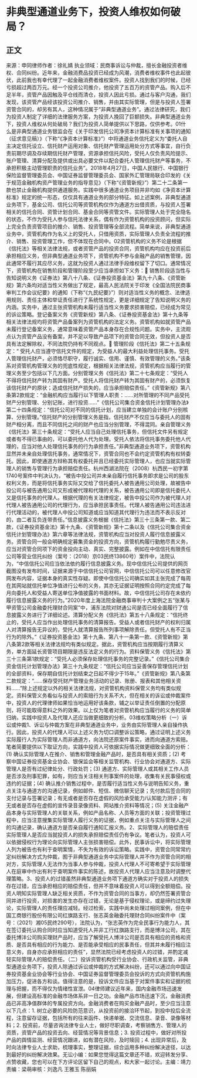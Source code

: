 # 非典型通道业务下，投资人维权如何破局？
## 正文
来源：申同律师作者：徐礼婧 执业领域：民商事诉讼与仲裁，擅长金融投资者维权、合同纠纷。近年来，金融消费品投资已经成为风潮，消费者维权事件也此起彼伏，此前我也有幸代理了一起金融消费者维权案件。投资人找到我们的时候，已经亏损超过两百万元。经一个投资公司推介，他投资了五百万的资管产品。购入后不足半年，资管产品因触及平仓线而清仓，投资人因此亏损。通过与客户沟通，我们发现，该资管产品经该投资公司推介、销售，并由其实际管理，但是与投资人签署资管合同的，却另有其人，这种情况属于“非典型通道业务”。通过法律研究，我们为投资人制定了详细的法律服务方案，为投资人挽回了巨额损失。非典型通道业务下，投资人维权从何处破局？我们为投资人简单提供以下思路，仅供参考。01什么是非典型通道业务银监会在《关于印发信托公司净资本计算标准有关事项的通知（征求意见稿）》（下称“《净资本计算标准》”）中将通道业务信托定义为“委托人自主决定信托设立、信托财产运用对象、信托财产管理运用处分方式等事宜，自行负责前期尽调及存续期信托财产管理，资源承担信托风险，受托人仅负责风险提示、账户管理、清算分配及提供或出具必要文件以配合委托人管理信托财产等事务，不承担积极主动管理职责的信托业务”。2018年4月27日，中国人民银行、中国银行保险监督管理委员会、中国证券监督管理委员会、国家外汇管理局联合印发的《关于规范金融机构资产管理业务的指导意见》（下称“《资管新规》”）第二十二条第一款也禁止金融机构提供通道服务。实践中很多通道业务项目并非均如《净资本计算标准》规定的统一形态，仅仅具有通道业务的部分特征。如上述案例，非典型通道业务项下，基金公司、信托公司等资管机构仅作为通道方出借资质，与投资人签署相关的信托合同、资管计划合同、基金合同等资管文件。实际管理人处于完全隐名的状态，不作为受托人参与信托法律关系，偶有作为资管机构的投资顾问，但实际上完全负责资管项目的推介、销售、投资管理等全部流程。简单来说，非典型通道业务中，资管机构作为名义上的受托人，只借用资质，实际管理人负责全流程的推介、销售、投资管理工作，但不体现在合同中。02资管机构的义务不论是根据《信托法》等相关法律法规，或者资管产品的投资合同，资管机构均应在投资前后承担相应义务，但非典型通道业务项下，资管机构不参与金融产品的销售管理，因此通常不履行其应尽义务，这就为投资人通过法律手段维权留下了切口。通常情况下，资管机构在销售阶段和管理阶段至少应当承担如下义务：🔹 销售阶段适当性与告知说明义务《证券法》第八十八条、《证券投资基金法》第九十八条、《资管新规》第六条均对适当性义务做出了规定，最高人民法院关于印发《全国法院民商事审判工作会议纪要》的通知（下称“《九民纪要》”）则对适当性义务的概念、法律适用规则、责任主体和举证责任进行了系统性规定，更是详细规定了告知说明义务的内涵。实务中，通过主张资管机构未履行适当性义务要求损害赔偿，已经成为常见的诉讼策略。登记备案义务《资管新规》第八条、《证券投资基金法》第十九条等相关法律法规均将资管产品备案列为资管机构的法定义务。资管机构如就资管产品未履行登记备案义务，通常意味着资管产品本身存在合规性问题。实务中，主流观点认为资管产品没有备案，并不足以导致产品项下的资管合同无效，但投资人是否具有法定解除权，不同法院仍持有不同观点。🔹 管理阶段《信托法》第二十五条规定：“ 受托人应当遵守信托文件的规定，为受益人的最大利益处理信托事务。受托人管理信托财产，必须恪尽职守，履行诚实、信用、谨慎、有效管理的义务。”该条系对资管机构管理义务的兜底性规定，根据相关法律法规，资管机构应当履行的管理义务至少包括以下几方面。分别管理义务《信托法》第二十七条规定：“受托人不得将信托财产转为其固有财产。受托人将信托财产转为其固有财产的，必须恢复该信托财产的原状；造成信托财产损失的，应当承担赔偿责任。”《资管新规》第八条第2款规定：“金融机构应当履行以下管理人职责：……对所管理的不同产品受托财产分别管理、分别记账，进行投资……”《信托公司集合资金信托计划管理办法》第二十四条规定：“信托公司对不同的信托计划，应当建立单独的会计账户分别核算、分别管理。”信托财产的分别管理义务是指，信托财产不仅应当与委托人的固有财产相分离，而且不同信托之间的财产也应当分别管理，不得混同。亲自管理义务《信托法》第三十条规定：“受托人应当自己处理信托事务，但信托文件另有规定或者有不得已事由的，可以委托他人代为处理。受托人依法将信托事务委托他人代理的，应当对他人处理信托事务的行为承担责任。”非典型通道业务项下，资管机构显然并未亲自处理信托事务，通常情况下，资管合同也不会约定资管机构有权转委托。因此，即使通道方辩称其有权委托并且已经委托实际管理人，也应当就实际管理人的销售与管理行为承担赔偿责任。杭州西湖法院在（2008）杭西民一初字第1740号案件中判决认为，“被告中投公司并未亲自履行信托事务即求是公司的股东权利义务，而是将信托事务实际又交给了信托委托人被告通用公司处理，故被告中投公司与被告通用公司又形成被代理和代理的关系，被告通用公司即是信托委托人又是信托事务的代理人。根据代理的有关法律规定，被告中投公司作为被代理人对代理人被告通用公司的代理行为，应当承担民事责任。代理人被告通用公司违法进行代理活动的，被代理人中投公司知道或应当知道其代理行为违法而不表示反对的，由二者互负连带责任。”信息披露义务根据《信托法》第三十三条第一款、第二款，《证券投资基金法》第十九条、《资管新规》第十二条以及《信托公司集合资金信托计划管理办法》第六章等法律法规，资管机构应当对投资人履行信息披露义务。资管合同一般会明确规定募集资金的投资方向，资管机构履行勤勉尽责义务，应当对资管合同项下的资金投向主动、真实、完整披露。例如在中信信托有限责任公司等营业信托纠纷（案号：（2018）京03民终13860号）案件中，法院认为，“中信信托公司应当依法依约履行信息披露义务。现中信信托公司提供的网页截图没有发布时间，证据来源于中信信托公司官网，中信信托公司可以任意修改官网发布内容，证据本身的真实性存疑。即使中信信托公司确实如其主张完成了每周在其网站就信托单位净值进行公布的义务，其亦无证据证明按照合同约定完成了每月向委托人和受益人寄送单位净值披露的书面材料。故，中信信托公司存在未依约履行信息披露义务的行为。”2020年度上海法院金融商事审判十大案例之五“张某与甲资管公司金融委托理财合同案”中，浦东法院对财通公司是否已经全面履行了信息披露义务进行了详细论述。清算分配义务《信托法》第五十八条规定：“信托终止的，受托人应当作出处理信托事务的清算报告。受益人或者信托财产的权利归属人对清算报告无异议的，受托人就清算报告所列事项解除责任。但受托人有不正当行为的除外。”《证券投资基金法》第十九条、第八十一条第一款、《资管新规》第八条第2款等相关法律法规均有类似规定。据此，资管机构应当按期履行清算义务，单方面延长资管项目期限是违反法定义务的行为。资料保管义务《信托法》第三十三条第1款规定：“受托人必须保存处理信托事务的完整记录。”《信托公司集合资金信托计划管理办法》第三十九条规定：“信托公司应当妥善保存管理信托计划的全部资料，保存期自信托计划结束之日起不得少于15年。”《资管新规》第八条第二款规定：“……保存受托财产管理业务活动的记录、账册、报表和其他相关资料……”除上述规定以外的相关法律法规，对资管机构资料保管义务均有类似规定。资料保管义务看似与投资人的索赔行为关系不大，但在相关的诉讼或仲裁案件中，投资人的代理律师如果恰当地运用好该条款，辅之以举证责任倒置的分配原则，将可能取得意料之外的效果。以上仅为笔者对资管机构应当履行的义务的简单归纳，实践中投资人及代理人还应当做更细致的分析。03维权策略分析（一）诉讼或仲裁1、诉讼与仲裁方案在非典型通道业务中，业务由实际管理人亲自操作执行。因此，投资人的代理人可以上述义务为切口调整诉讼策略，通过证明上述义务实际履行人为实际管理人而非通道方，向法院还原案件事实，进而向通道方索赔。笔者简要提供以下取证方向，实践中投资人可依据实际情况做更细致全面的分析：(1) 确认实际管理人在推介、销售和管理金融产品时，是否具有相关资质；(2) 考察中国证券投资基金业协会、银保监会等相关监管机构、行业协会对通道方、实际管理人是否有过纪律处分、行政处罚；(3) 通道方、实际管理人或其相关工作人员是否涉及刑事犯罪，如有，则应当关注相关刑事案件的处理，收集有关民事侵权或违约的证据；(4) 确认推介销售过程中，是否履行适当性义务与说明告知义务，重点关注与通道方的沟通记录，例如邮件、短信、微信聊天记录；先付款后签合同的支付记录与签署记录；有无或者是否存在虚假的风险承受能力/认知能力测评；有无或者是否存在虚假的宣传录音录像资料、网站推介资料等情况；(5) 关注金融产品本身与实际管理人的关联关系，例如产品名称、人员等方面的关联；投资管理过程中，应当注意搜集实际管理人履行义务的证据，例如重点关注与实际管理人之间的沟通记录，确认通道方是否亲自履行通知汇报义务。2、实际管理人的赔偿责任实际管理人是否应当就投资人的损失承担赔偿责任仍有争议。笔者认为，投资人可以依据侵权行为理论向实际管理人主张损害赔偿。此外，民事诉讼中，将实际管理人列为被告也有利于查明案情，不失为有效的诉讼策略。实践中，资管合同常常约定纠纷解决方式为仲裁，囿于非典型通道业务中实际管理人并不作为资管合同的相对方，实际管理人无法作为当事人参与仲裁，投资人代理人不可寄希望于实际管理人在庭审中作出有利于查明案件事实的陈述，故投资人代理人应当注意及时调整代理策略。3、投资人的过错虽然非典型通道业务项下通道方确实对于投资人的损失存在过错，应当承担相应的赔偿责任，但并不意味着投资人可以得到全额赔偿。投资人明知实际管理人缺乏相关资质，不作为资管合同的当事方，却仍然签署资管合同并进行投资，对损害的发生亦存在过错，无论是基于侵权理论，或是缔约过失理论，实际管理人的责任理应减轻。经过检索，实践中尚未处理过相同案例，但在中国工商银行股份有限公司红旗路支行、张志英金融委托理财合同纠纷案件中（案号：（2021）湘05民终290号），法院认为，“张志英作为完全民事行为能力人，其在签订委托认购合同时应当知道受托人并非工行红旗路支行，而是博沣公司，其在委托博沣公司购买理财产品时，应当了解受托人博沣公司是否具有相应的资格和资质、是否具有相应的行为能力、是否能承受相应的民事责任，但其并未履行相应注意义务，自身亦应承担相应的责任”，显然法院已经考虑投资人的过错，并酌定减轻实际管理人的赔偿责任。（二）投诉资管机构受行业协会、行政机关监管，非典型通道业务项下，投资人除通过诉讼或仲裁的方式解决纠纷，还可以通过向中国证券投资基金业协会等行业协会、中国证券监督管理委员会投诉的方式向资管机构施加压力，促进各方和谈。值得注意的是，投诉文件应当基于对案件事实和证据的梳理与把握，而不得仅为情绪性宣泄。04律师建议近年来，国内金融市场迅速发展，但建设高标准的金融市场体系非一日之功。金融产品市场迅速下沉，金融消费品已非高净值群体的专属投资方向。金融消费者在购买金融产品时，至少应当注意以下几点：1. 树立必要的风险防范意识，从投资前的接洽环节起，到投中投后全流程，注意留存证据，包括所有的往来函件、快递单据、交流信息、录音、录像等材料；2. 投资前，尽量咨询法律专业人士，做好尽职调查，考察销售方、管理人的资质，资管产品的投资去向、经营情况等背景信息；3. 投资过程中，做好对所投产品的舆情监测、经营情况跟进，如有潜在风险，及时赎回；4. 出现异常后，及时向法律专业人士求助，梳理事实，整理证据，综合运用多种纠纷解决途径，以达到最好的纠纷解决效果。无讼小编：如果您觉得这篇文章还不错，欢迎转发分享、点赞收藏，您也可以在下方评论区留下自己的观点，和大家一起讨论。主编：靖力责编：梁萌审核：刘逸凡 王雅玉 陈丽娟
